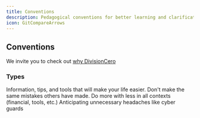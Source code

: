 ```yaml
---
title: Conventions
description: Pedagogical conventions for better learning and clarification 
icon: GitCompareArrows
---
```


## Conventions

We invite you to check out [why DivisionCero](/blog/why-divisioncero)

### Types

<Callout title="Hacks">
  Information, tips, and tools that will make your life easier.
</Callout>

<Callout title="Mistakes" type="error">
  Don't make the same mistakes others have made.
</Callout>

<Callout title="Optimization" type="success">
  Do more with less in all contexts (financial, tools, etc.)
</Callout>

<Callout title="Risks" type="warning">
  Anticipating unnecessary headaches like cyber guards
</Callout>